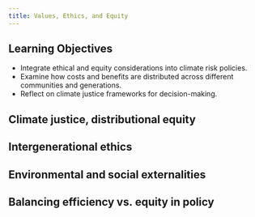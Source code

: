 ```yaml
---
title: Values, Ethics, and Equity
---
```


## Learning Objectives {.unnumbered}

- Integrate ethical and equity considerations into climate risk policies.
- Examine how costs and benefits are distributed across different communities and generations.
- Reflect on climate justice frameworks for decision-making.

## Climate justice, distributional equity

## Intergenerational ethics

## Environmental and social externalities

## Balancing efficiency vs. equity in policy